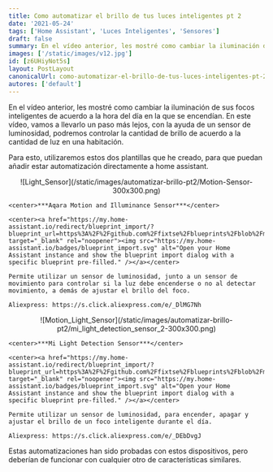 ```yaml
---
title: Como automatizar el brillo de tus luces inteligentes pt 2
date: '2021-05-24'
tags: ['Home Assistant', 'Luces Inteligentes', 'Sensores']
draft: false
summary: En el vídeo anterior, les mostré como cambiar la iluminación de sus focos inteligentes de acuerdo a la hora del día en la que se encendían. En este vídeo, vamos a llevarlo un paso más lejos, con la ayuda de un sensor de luminosidad, podremos controlar la cantidad de brillo de acuerdo a la cantidad de luz en una habitación.
images: ['/static/images/v12.jpg']
id: [z6UHiyNot5s]
layout: PostLayout
canonicalUrl: como-automatizar-el-brillo-de-tus-luces-inteligentes-pt-2
autores: ['default']
---
```


En el vídeo anterior, les mostré como cambiar la iluminación de sus focos inteligentes de acuerdo a la hora del día en la que se encendían. En este vídeo, vamos a llevarlo un paso más lejos, con la ayuda de un sensor de luminosidad, podremos controlar la cantidad de brillo de acuerdo a la cantidad de luz en una habitación.

Para esto, utilizaremos estos dos plantillas que he creado, para que puedan añadir estar automatización directamente a home assistant.

<div style={{ display: "grid", gridTemplateColumns: "repeat(2, 1fr)", gridGap: 20 }}>
  <div>
    <center>![Light_Sensor](/static/images/automatizar-brillo-pt2/Motion-Sensor-300x300.png)</center>
    
    <center>***Aqara Motion and Illuminance Sensor***</center>

    <center><a href="https://my.home-assistant.io/redirect/blueprint_import/?blueprint_url=https%3A%2F%2Fgithub.com%2Ffixtse%2Fblueprints%2Fblob%2Fmain%2Flight_motion_brightness.yaml" target="_blank" rel="noopener"><img src="https://my.home-assistant.io/badges/blueprint_import.svg" alt="Open your Home Assistant instance and show the blueprint import dialog with a specific blueprint pre-filled." /></a></center>

    Permite utilizar un sensor de luminosidad, junto a un sensor de movimiento para controlar si la luz debe encenderse o no al detectar movimiento, a demás de ajustar el brillo del foco.

    Aliexpress: https://s.click.aliexpress.com/e/_DlMG7Nh

  </div>
  <div>
    <center>![Motion_Light_Sensor](/static/images/automatizar-brillo-pt2/mi_light_detection_sensor_2-300x300.png)</center>
    
    <center>***Mi Light Detection Sensor***</center>

    <center><a href="https://my.home-assistant.io/redirect/blueprint_import/?blueprint_url=https%3A%2F%2Fgithub.com%2Ffixtse%2Fblueprints%2Fblob%2Fmain%2Flight_brightness_sensor_automation.yaml" target="_blank" rel="noopener"><img src="https://my.home-assistant.io/badges/blueprint_import.svg" alt="Open your Home Assistant instance and show the blueprint import dialog with a specific blueprint pre-filled." /></a></center>

    Permite utilizar un sensor de luminosidad, para encender, apagar y ajustar el brillo de un foco inteligente durante el día.

    Aliexpress: https://s.click.aliexpress.com/e/_DEbDvgJ

  </div>
</div>

Estas automatizaciones han sido probadas con estos dispositivos, pero deberían de funcionar con cualquier otro de características similares.
